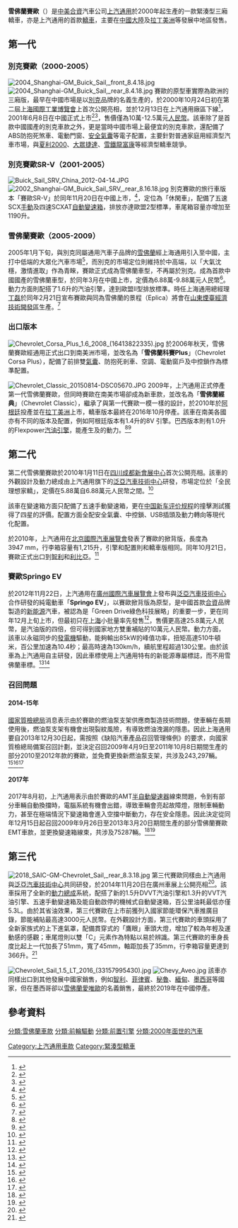 {{Infobox automobile
| name = 雪佛蘭賽歐<br>Chevrolet Sail
| image = File:Chevrolet Sail & Buick Sail.jpg
| caption = 第三代雪佛蘭賽歐（左）與別克賽歐（右），拍攝於[[廣州市|廣州市]]
| manufacturer = [[通用汽車|通用汽車]]
| production = 2000年至今
| model_years = 2001年至今
| class = [[次緊湊型車|次緊湊型車]]
| body_style = 
| layout = [[前置前驅|前置前驅]]
| predecessor = 
| successor = 
| sp = 
}}
'''雪佛蘭賽歐'''（{{lang-en|Chevrolet Sail}}）是[[中華人民共和國|中]][[美利堅合眾國|美]][[合資|合資]]汽車公司[[上汽通用|上汽通用]]於2000年起生產的一款緊湊型三廂轎車，亦是上汽通用的首款[[轎車|轎車]]，主要在[[中國大陸|中國大陸]]及[[拉丁美洲|拉丁美洲]]等發展中地區發售。
==第一代==
{{Infobox automobile
| name = 第一代賽歐
| image = File:Chevrolet Sail China 2012-04-22.JPG
| caption = 第一代雪佛蘭賽歐，拍攝於[[上海市|上海市]]
| production = 2000–2009
| aka = 別克賽歐（2000–2005）<br>吉林江北美鹿JJ7090（掀背版）<ref>{{cite web|url=http://www.woiauto.com/qczx/925_2.html|title=德国汽车品牌在中国(2)|date=2018-12-24|publisher=我爱汽车网|access-date=2021-01-10|archive-date=2021-01-12|archive-url=https://web.archive.org/web/20210112211236/http://www.woiauto.com/qczx/925_2.html|dead-url=no}}</ref><br>[[上汽通用五菱|五菱]] LZW5020XYZD（僅供[[中國郵政|中國郵政]]使用）<ref>{{cite web|url=https://www.57.com/notice28815_LZW5020XXYD|work=商車網|title=五菱厢式运输车 LZW5020XXYD}}</ref><br>上汽賽寶（貨車版本）
| designer = [[石志傑|石志傑]]
| model_years = 2001–2004（別克）<br/>2005–2009（雪佛蘭）
| assembly = {{CHN}}[[上海市|上海市]][[浦東新區|浦東新區]]（2000–2003）<br>{{CHN}}[[山東省|山東省]][[煙臺經濟技術開發區|煙臺經濟技術開發區]]（2003–2009）<br>{{CHN}}[[廣東省|廣東省]][[江門市|江門市]]（南方美鹿汽車廠）<br>{{CHN}}[[廣西壯族自治區|廣西壯族自治區]][[柳州市|柳州市]]（[[上汽通用五菱|上汽通用五菱]]）
| body_style = 四門[[轎車|轎車]]<br/>五門[[旅行車|旅行車]]
| layout = 前置前驅
| platform = 
| related = {{link-en|歐寶Corsa|Opel Corsa}}
| engine = 1.2升 大宇S-TEC[[直列四缸引擎|I4]][[汽油引擎|汽油引擎]]<br/>1.4升 大宇S-TEC [[直列四缸引擎|I4]][[汽油引擎|汽油引擎]]<br/>1.6升 BPR6EY[[直列四缸引擎|I4]]汽油引擎
| transmission = 五速[[手排|手排]]<br/>五速[[自排|自排]]<br/>四速[[自排|自排]]
| wheelbase = {{convert|2500|mm|in|1|abbr=on}}
| length = {{convert|4300|mm|in|1|abbr=on}}
| width = {{convert|1735|mm|in|1|abbr=on}}
| height = {{convert|1504|mm|in|1|abbr=on}}
| weight = 1010-1095kg
}}
===別克賽歐（2000-2005）===
[[File:2004_Shanghai-GM_Buick_Sail,_front_8.4.18.jpg|thumb]]
[[File:2004_Shanghai-GM_Buick_Sail,_rear_8.4.18.jpg|thumb]]
賽歐的原型車實際為歐洲的{{link-en|歐寶Corsa B|Opel Corsa B}}三廂版，最早在中國市場是以[[別克|別克]]品牌的名義生產的，於2000年10月24日初在第二屆[[上海國際工業博覽會|上海國際工業博覽會]]上首次公開亮相，並於12月13日在上汽通用廠區下線<ref>{{cite news|title=三款賽歐轎車下線|publisher=中國經濟時報|date=2001-12-13}}</ref>，2001年6月8日在中國正式上市<ref>{{cite news|title=10萬元賽歐6月上市|work=中國企業報|date=2001-05-07|page=2}}</ref><ref>{{cite news|title=賽歐三款車六月起全國上市|date=2001-06-02|work=中國經濟時報|page=8}}</ref>，售價僅為10萬-12.5萬元[[人民幣|人民幣]]。該車除了是首款中國國產的別克車款之外，更是當時中國市場上最便宜的別克車款，還配備了ABS防抱死煞車、電動門窗、[[安全氣囊|安全氣囊]]等電子配置，主要針對普通家庭用經濟型汽車市場，與[[夏利2000|夏利2000]]、[[大眾捷達_(中國)|大眾捷達]]、[[雪鐵龍富康|雪鐵龍富康]]等經濟型轎車競爭。
{{clear}}
===別克賽歐SR-V（2001-2005）===
[[File:Buick_Sail_SRV_China_2012-04-14.JPG|thumb]]
[[File:2002_Shanghai-GM_Buick_Sail_SRV,_rear_8.16.18.jpg|thumb]]
別克賽歐的旅行車版本「賽歐SR-V」於同年11月20日在中國上市，<ref>{{cite news|title=賽歐兩廂休閑車正式上市|work=蘭州晚報|date=2001-12-12|page=C04}}</ref>，定位為「休閑車」，配備了五速SCX[[手動變速箱|手動]]及四速SCXAT[[自動變速箱|自動變速箱]]，排放亦達歐盟2型標準，車尾箱容量亦增加至1190升。
{{clear}}
===雪佛蘭賽歐（2005-2009）===
{{Multiple image | align = left | direction = vertical | width = 240
| image1 = Chevrolet Sail China 2012-04-14.JPG
| image2 = Chevrolet Sail rear China 2012-04-15.jpg
| caption2 = 雪佛蘭賽歐
| image3 = 2006 SAIC-GM-Chevrolet Sail wagon, front 8.8.18.jpg
| image4 = 2006 SAIC-GM-Chevrolet Sail wagon, rear 8.8.18.jpg
| caption4 = 賽歐旅行版
}}
2005年1月下旬，與別克同屬通用汽車子品牌的[[雪佛蘭|雪佛蘭]]經上海通用引入至中國，主打中低端的大眾化汽車市場<ref>{{cite web|url=http://auto.sina.com.cn/news/2005-01-24/101696675.shtml?from=wap|title=透析通用在华多品牌战略 能否成功尚待考验|publisher=[[新京報|新京報]]|date=2005-01-24|access-date=2021-01-10|archive-date=2021-01-10|archive-url=https://web.archive.org/web/20210110183751/http://auto.sina.com.cn/news/2005-01-24/101696675.shtml?from=wap|dead-url=no}}</ref>，而別克的市場定位則維持於中高端，以「大氣沈穩，激情進取」作為青睞，賽歐正式成為雪佛蘭車型，不再屬於別克。成為首款中國國產的雪佛蘭車型，於同年3月在中國上市，定價為6.88萬-9.88萬元人民幣<ref>{{cite news|url=http://finance.sina.com.cn/roll/20050205/03511350682.shtml?from=wap|publisher=重慶晨報|author=王文淵|title=赛欧不再姓“别克” 改挂“雪佛兰”标志|date=2005-02-05|accessdate=2021-01-10|archive-date=2021-01-09|archive-url=https://web.archive.org/web/20210109212254/http://finance.sina.com.cn/roll/20050205/03511350682.shtml?from=wap|dead-url=no}}</ref>。動力方面則配搭了1.6升的汽油引擎，達到歐盟II型排放標準。時任上海通用總經理[[丁磊_(汽車)|丁磊]]於同年2月21日宣布賽歐與同為雪佛蘭的景程（Eplica）將會在[[山東|山東]][[煙臺經濟技術開發區|煙臺經濟技術開發區]]生產。<ref>{{cite news|title=上海通用汽车总经理丁磊首航雪佛兰|url=http://auto.sina.com.cn/news/2005-02-25/1355101322.shtml?from=wap|date=2005-02-05|author=付輝|work=21世纪经济报道|accessdate=2021-01-10|archive-date=2021-01-09|archive-url=https://web.archive.org/web/20210109165520/http://auto.sina.com.cn/news/2005-02-25/1355101322.shtml?from=wap|dead-url=no}}</ref>
{{clear}}
===出口版本===
[[File:Chevrolet_Corsa_Plus_1.6_2008_(16413822335).jpg|thumb]]
於2006年秋天，雪佛蘭賽歐經通用正式出口到南美洲市場，並改名為「'''雪佛蘭科賽Plus'''」（Chevrolet Corsa Plus），配備了前排雙[[安全氣囊|氣囊]]、防抱死剎車、空調、電動窗戶及中控鎖作為標準配置。

[[File:Chevrolet_Classic_20150814-DSC05670.JPG|thumb]]
2009年，上汽通用正式停產第一代雪佛蘭賽歐，但同時賽歐在南美市場卻成為新車款，並改名為「'''雪佛蘭經典'''」（Chevrolet Classic），繼承了與第一代賽歐一模一樣的設計，於2010年於[[阿根廷|阿根廷]]投產並在[[拉丁美洲|拉丁美洲]]上市，轎車版本最終在2016年10月停產。該車在南美各國亦有不同的版本及配置，例如阿根廷版本有1.4升的8V {{cvt|69|kW|PS}}引擎。巴西版本則有1.0升的Flexpower[[汽油引擎|汽油引擎]]，能產生{{cvt|56.7|kW|PS|0}}及{{cvt|57.4|kW|PS|0}}的動力。<ref>{{cite web|url=http://www.chevrolet.com.ar/vehiculos/modelos-showroom/autos/classic-4-puertas/detalle-motor.html|title=Chevrolet Classic 4 Puertas|language=es|access-date=2021-01-10|archive-date=2013-05-27|archive-url=https://web.archive.org/web/20130527181054/http://www.chevrolet.com.ar/vehiculos/modelos-showroom/autos/classic-4-puertas/detalle-motor.html|dead-url=no}}</ref><ref>{{Cite web|url=http://www.chevrolet.com.br/veiculos/todos-os-modelos/carros/classic/Ficha-Tecnica/motorizacao-freios.html|title=Chevrolet Classic|language=pt|access-date=2021-01-10|archive-date=2012-03-12|archive-url=https://web.archive.org/web/20120312233608/http://www.chevrolet.com.br/veiculos/todos-os-modelos/carros/classic/Ficha-Tecnica/motorizacao-freios.html|dead-url=yes}}</ref>{{Clear}}

==第二代==
{{Infobox automobile
| name = 第二代賽歐
| image = 2012 Chevrolet Sail sedan front 8.2.18.jpg
| production = 2010–2015<br/>2012–2017（印度）
| aka = Springo EV（[[電動車|電動車]]）<br/>Chevrolet Chevytaxi Premium（哥倫比亞）
| caption = 第二代雪佛蘭賽歐，拍攝於[[河南省|河南省]][[洛陽市|洛陽市]]
| assembly = {{CHN}}[[山東省|山東省]][[煙台經濟技術開發區|煙台經濟技術開發區]]（[[上汽通用|上汽通用]]）<br/>{{IND}}[[古吉拉特邦|古吉拉特邦]][[哈洛爾|哈洛爾]]（印度通用）<br/>{{COL}}[[波哥大|波哥大]]<br/>{{flag|Ecuador}}[[基多|基多]]
| designer = [[石志傑|石志傑]]
| body_style = 四門[[轎車|轎車]]<br/>五門[[掀背車|掀背車]]
| platform = {{link-en|通用伽馬平台|GM Gamma platform}}
| engine = 1.2升 大宇S-TEC [[直列四缸引擎|I4]]汽油引擎<br/>1.4升 大宇S-TEC [[直列四缸引擎|I4]][[汽油引擎|汽油引擎]]<br/>1.3升 [[直列四缸引擎|I4]][[柴油引擎|柴油引擎]]
| transmission = 五速[[手排|手排]]<br>五速AMT[[半自動變速器|手自一體]]
| wheelbase = {{convert|2465|mm|in|1|abbr=on}}
| length = {{convert|3946|mm|in|1|abbr=on}}（掀背車）<br/>{{convert|4249|mm|in|1|abbr=on}}（轎車）
| width = {{convert|1690|mm|in|1|abbr=on}}
| height = {{convert|1503|mm|in|1|abbr=on}}
| weight = {{convert|1065|-|1124|kg|lb|abbr=on}}
}}
{{Multiple image | align = left | direction = vertical | width = 240
| image2 = 2011 Chevrolet Sail hatchback, rear 8.3.18.jpg
| caption2 = 掀背版
| image1 = 2012 Chevrolet Sail sedan rear 8.2.18.jpg
| caption1 = 後視圖
}}
第二代雪佛蘭賽歐於2010年1月11日在[[四川|四川]][[成都新會展中心|成都新會展中心]]首次公開亮相。該車的外觀設計及動力總成由上汽通用旗下的[[泛亞汽車技術中心|泛亞汽車技術中心]]研發，市場定位於「全民理想家轎」，定價在5.88萬自6.88萬元人民幣之間。<ref>{{cite news|url=http://news.sina.com.cn/o/2010-01-11/050016910912s.shtml?from=wap|work=[[華西都市報|華西都市報]]|date=2010-01-11|title=新赛欧 今晚成都全球首发|page=01|author=張雁飛|accessdate=2021-01-10|archive-date=2021-01-11|archive-url=https://web.archive.org/web/20210111234234/http://news.sina.com.cn/o/2010-01-11/050016910912s.shtml?from=wap|dead-url=no}}</ref>

該車在變速箱方面只配備了五速手動變速箱，更在[[中国新车评价规程|中国新车评价规程]]的撞擊測試獲得了四星的評價。配置方面全配安全氣囊、中控鎖、USB插頭及動力轉向等現代化配置。

於2010年，上汽通用在[[北京國際汽車展覽會|北京國際汽車展覽會]]發表了賽歐的掀背版，長度為3947 mm，行李箱容量有1,215升，引擎和配置則和轎車版相同。同年10月21日，賽歐正式出口到[[智利|智利]]和[[利比亞|利比亞]]。<ref>{{Cite web|url=http://auto.sina.com.cn/news/2010-10-25/1022667230.shtml|title=雪佛兰新赛欧实现批量出口 首批订单近万辆_新浪汽车_新浪网|publisher=新浪網|access-date=2021-01-10|archive-date=2011-09-26|archive-url=https://web.archive.org/web/20110926085422/http://auto.sina.com.cn/news/2010-10-25/1022667230.shtml|dead-url=no}}</ref>
===賽歐Springo EV===
{{Multiple image | align = right | direction = vertical | width = 240
| image1 = Springo EV 001 (cropped).jpg
| image2 = Springo EV 002 (cropped).jpg
| caption2 = 賽歐Springo EV
}}
於2012年11月22日，上汽通用在[[廣州國際汽車展覽會|廣州國際汽車展覽會]]上發布與[[泛亞汽車技術中心|泛亞汽車技術中心]]合作研發的純電動車「'''Springo EV'''」，以賽歐掀背版為原型，是中國首款[[合資|合資]]品牌製造的[[新能源|新能源]]汽車，被認為是「Green Drive綠色科技展略」的重要一步，更在同年12月上旬上市，但最初只在[[上海|上海]]小批量率先發售<ref>{{cite news|title=賽歐SPRINGO的Bingo時刻|publisher=[[北京青年報|北京青年報]]|author=吳毓|page=B04|date=2012-12-12}}</ref>，售價更高達25.8萬元人民幣，是汽油版的四倍，但可得到國家地方雙重補貼的10萬元人民幣。動力方面，該車以永磁同步的[[發電機|發電機]]驅動，能夠輸出85kW的峰值功率，扭矩高達510牛頓米，百公里加速為10.4秒；最高時速為130km/h，續航里程超過130公里。由於該車為上汽通用自主研發，因此車標使用上汽通用特有的新能源專屬標誌，而不用雪佛蘭車標。<ref>{{cite news|title=啓動“綠色科技戰略”，首推量產純電動車|publisher=南方日報（廣州版）|date=2012-12-06|author=陳志傑|page=VB03}}</ref><ref>{{cite web|url=https://media.gm.com/media/cn/zh/gm/news.detail.html/content/Pages/news/cn/zh/2012/Nov/1122_Sail_SPRINGO.html|work=上汽通用|title=售价25.8万元 上海通用汽车赛欧SPRINGO纯电动车广州车展上市|date=2012-11-22|access-date=2021-01-10|archive-date=2021-01-12|archive-url=https://web.archive.org/web/20210112110932/https://media.gm.com/media/cn/zh/gm/news.detail.html/content/Pages/news/cn/zh/2012/Nov/1122_Sail_SPRINGO.html|dead-url=no}}</ref>
===召回問題===
====2014-15年====
[[國家質檢總局|國家質檢總局]]消息表示由於賽歐的燃油泵支架供應商製造技術問題，使車輛在長期使用後，燃油泵支架有機會出現裂紋風險，有導致燃油洩漏的隱患。因此上海通用要自2013年12月30日起，需按照《缺陷汽車產品召回管理條例》的要求，向國家質檢總局備案召回計劃，並決定召回2009年4月9日至2011年10月8日期間生產的部分2010至2012年款的賽歐，並免費更換新燃油泵支架，共涉及243,297輛。<ref>{{cite web|url=http://finance.people.com.cn/n/2013/1227/c1004-23962041.html|work=人民網|date=2013-12-27|title=上海通用召回部分雪佛兰新赛欧汽车|access-date=2021-01-10|archive-date=2021-01-12|archive-url=https://web.archive.org/web/20210112050443/http://finance.people.com.cn/n/2013/1227/c1004-23962041.html|dead-url=no}}</ref><ref>{{cite news|title=上海通用召回超146万辆凯越及新赛欧 存燃油泄漏风险|url=http://finance.sina.com.cn/consume/puguangtai/20131227/160717775762.shtml?from=wap|work=中國新聞網|date=2013-12-27|accessdate=2021-01-10|archive-date=2021-01-12|archive-url=https://web.archive.org/web/20210112055929/http://finance.sina.com.cn/consume/puguangtai/20131227/160717775762.shtml?from=wap|dead-url=no}}</ref><ref>{{cite web|url=http://www.jiaodong.net/minsheng/system/2014/01/03/012150520.shtml|work=膠東在線|title=通用召回146万辆凯越及新赛欧 烟台已开展|date=2014-01-04|author=管麗娟|access-date=2021-01-10|archive-date=2021-01-12|archive-url=https://web.archive.org/web/20210112210734/http://www.jiaodong.net/minsheng/system/2014/01/03/012150520.shtml|dead-url=no}}</ref>
====2017年====
2017年8月初，上汽通用表示由於賽歐的AMT[[半自動變速器|半自動變速器]]線束問題，令到有部分車輛自動換擋時，電腦系統有機會出錯，導致車輛會亮起故障燈，限制車輛動力，甚至在極端情況下變速箱會進入空擋中斷動力，存在安全隱患。因此決定從同年12月15日起召回2009年9月26日至2013年3月20日期間生產的部分雪佛蘭賽歐EMT車款，並更換變速箱線束，共涉及75287輛。<ref>{{cite web|url=https://m.pcauto.com.cn/x/1041/10415552.html|title=部分雪佛兰赛欧召回 因变速箱线束问题|publisher=太平洋汽車|date=2017-08-05|author=陸傑豪|access-date=2021-01-10|archive-date=2021-01-12|archive-url=https://web.archive.org/web/20210112073812/https://m.pcauto.com.cn/x/1041/10415552.html|dead-url=no}}</ref><ref>{{cite news|url=http://auto.ce.cn/auto/gundong/201708/04/t20170804_24821170.shtml|date=2017-08-04|work=中國經濟網|title=极端情况或动力中断 上汽通用召回7.5万辆赛欧EMT|accessdate=2021-01-10|archive-date=2021-01-12|archive-url=https://web.archive.org/web/20210112234340/http://auto.ce.cn/auto/gundong/201708/04/t20170804_24821170.shtml|dead-url=no}}</ref>

{{clear}}

==第三代==
{{Infobox automobile
| name = 第三代賽歐
| image = File:Chevrolet Sail 3 China 2015-04-10.jpg
| caption = 拍攝於[[湖北省|湖北省]][[武漢市|武漢市]]
| aka = [[雪佛蘭愛唯歐|雪佛蘭愛唯歐]]（[[中美洲|中美洲]]）<ref>{{cite web|title=Chevrolet Aveo 2018 a prueba|url=https://noticias.autocosmos.com.mx/2017/11/23/chevrolet-aveo-2018-a-prueba|publisher=Autocosmos.com|access-date=2017-11-23|date=2017-11-23|language=es|archive-date=2017-12-19|archive-url=https://web.archive.org/web/20171219175031/https://noticias.autocosmos.com.mx/2017/11/23/chevrolet-aveo-2018-a-prueba|dead-url=no}}</ref><ref>{{cite web|title=Aveo 2020® Auto sedán ideal para la ciudad Chevrolet Mex|url=https://www.chevrolet.com.mx/autos/aveo-auto-sedan|publisher=chevrolet.com.mx|access-date=2019-12-10|date=2019-12-10|language=es|archive-date=2021-02-27|archive-url=https://web.archive.org/web/20210227133055/https://www.chevrolet.com.mx/autos/aveo-auto-sedan|dead-url=no}}</ref>
| model_years = 2015年至今
| production = 2014–2019<br>2017年至今（中美洲）
| assembly = {{CHN}}[[山東省|山東省]][[煙台經濟技術開發區|煙台經濟技術開發區]]（[[上汽通用|上汽通用]]）
| body_style = 四門[[轎車|轎車]]
| layout = 
| platform = 
| engine = 1.3升 VVT [[直列四缸引擎|I4]][[汽油引擎|汽油引擎]]<br/>1.5升 DVVT [[直列四缸引擎|I4]]汽油引擎
| transmission = 五速[[手排|手排]]<br/>四速[[自排|自排]]
| wheelbase = {{convert|2500|mm|in|1|abbr=on}}
| length = {{convert|4300|mm|in|1|abbr=on}}
| width = {{convert|1735|mm|in|1|abbr=on}}
| height = {{convert|1504|mm|in|1|abbr=on}}
}}
[[File:2018_SAIC-GM-Chevrolet_Sail,_rear_8.3.18.jpg|thumb]]
第三代賽歐同樣由上汽通用與[[泛亞汽車技術中心|泛亞汽車技術中心]]共同研發，於2014年11月20日在廣州車展上公開亮相<ref>{{cite news|url=http://app.why.com.cn/epaper/qnb/html/2014-11/27/content_232907.htm?div=0|title=全新第三代赛欧中国首发|publisher=青年報|author=程元輝|date=2014-11-27|accessdate=2021-01-10|archive-date=2021-01-12|archive-url=https://web.archive.org/web/20210112014330/http://app.why.com.cn/epaper/qnb/html/2014-11/27/content_232907.htm?div=0|dead-url=no}}</ref>。該車採用了全新的[[動力總成|動力總成]]系統，配搭了新的1.5升DVVT汽油引擎和1.3升的VVT汽油引擎、五速手動變速箱及能自動啟停的機械式自動變速箱，百公里油耗最低亦僅5.3L。由於其省油效果，第三代賽歐在上市前獲列入國家節能環保汽車推廣目錄，節能補貼最高達3000元人民幣。在外觀設計方面，第三代賽歐的車頭採用了全新家族式的上下進氣罩，配備貫穿式的「鷹眼」車頭大燈，增加了較為年輕及運動感的感觀；車尾燈則以雙「C」元素作為特點以易於辨識。第三代賽歐的車身長度比起上一代加長了51mm，寬了45mm，軸距加長了35mm，行李箱容量更達到366升。<ref>{{cite web|url=http://car.southcn.com/7/2014-11/25/content_112942994.htm|title=全新第三代赛欧中国首发|work=车訊網|date=2014-01-25|access-date=2021-01-10|archive-date=2021-01-12|archive-url=https://web.archive.org/web/20210112094034/http://car.southcn.com/7/2014-11/25/content_112942994.htm|dead-url=no}}</ref>

[[File:Chevrolet_Sail_1.5_LT_2016_(33157995430).jpg|thumb]]
[[File:Chevy_Aveo.jpg|thumb]]
該車亦同樣出口到其他發展中國家銷售，例如[[智利|智利]]、[[菲律賓|菲律賓]]、[[秘魯|秘魯]]、[[緬甸|緬甸]]、[[墨西哥|墨西哥]]等國家，但在墨西哥卻以[[雪佛蘭愛唯歐|雪佛蘭愛唯歐]]的名義銷售，最終於2019年在中國停產。
{{clear}}

==參考資料==
{{reflist}}

[[分類:雪佛蘭車款|分類:雪佛蘭車款]]
[[分類:前輪驅動|分類:前輪驅動]]
[[分類:前置引擎|分類:前置引擎]]
[[分類:2000年面世的汽車|分類:2000年面世的汽車]]
[[Category:上汽通用車款|Category:上汽通用車款]] 
[[Category:緊湊型轎車|Category:緊湊型轎車]]